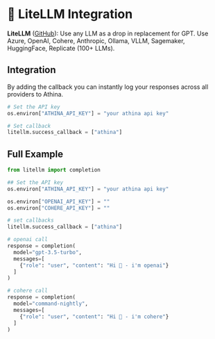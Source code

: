 # 🚅 LiteLLM Integration

**LiteLLM** ([GitHub](https://github.com/BerriAI/litellm)): Use any LLM as a drop in replacement for GPT. Use Azure, OpenAI, Cohere, Anthropic, Ollama, VLLM, Sagemaker, HuggingFace, Replicate (100+ LLMs).

## Integration

By adding the callback you can instantly log your responses across all providers to Athina.

```python
# Set the API key
os.environ["ATHINA_API_KEY"] = "your athina api key"

# Set callback
litellm.success_callback = ["athina"]
```

## Full Example

```python
from litellm import completion

## Set the API key
os.environ["ATHINA_API_KEY"] = "your athina api key"

os.environ["OPENAI_API_KEY"] = ""
os.environ["COHERE_API_KEY"] = ""

# set callbacks
litellm.success_callback = ["athina"]

# openai call
response = completion(
  model="gpt-3.5-turbo",
  messages=[
    {"role": "user", "content": "Hi 👋 - i'm openai"}
  ]
)

# cohere call
response = completion(
  model="command-nightly",
  messages=[
    {"role": "user", "content": "Hi 👋 - i'm cohere"}
  ]
)
```